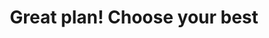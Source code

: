 ---
title: "Great plan! Choose your best"
details: "Optimize your impact this holiday season with an AI-driven, multichannel marketing strategy. 
Get all the tips and tricks in our free ebook."
monthly:
  - name: "Standard"
    price: "$19"
    price_label: "month"
    details: "From the recording control bar, you can switch cameras 
    and pause, resume"
    bg_color: "#F4FBF8"
    action_btn:
      enable: true
      label: "Signup Now"
      link: "#"
  - name: "Premium"
    price: "$39"
    price_label: "month"
    details: "From the recording control bar, you can switch cameras 
    and pause, resume"
    bg_color: "#FBF8F4"
    action_btn:
      enable: true
      label: "Signup Now"
      link: "#"
  - name: "Enterprise"
    popular: true
    price: "$49"
    price_label: "month"
    details: "From the recording control bar, you can switch cameras 
    and pause, resume"
    bg_color: "#F6F2FF"
    action_btn:
      enable: true
      label: "Signup Now"
      link: "#"
yearly:
  - name: "Standard"
    price: "$89"
    price_label: "year"
    details: "From the recording control bar, you can switch cameras 
    and pause, resume"
    bg_color: "#F4FBF8"
    action_btn:
      enable: true
      label: "Signup Now"
      link: "#"
  - name: "Premium"
    price: "$129"
    price_label: "year"
    details: "From the recording control bar, you can switch cameras 
    and pause, resume"
    bg_color: "#FBF8F4"
    action_btn:
      enable: true
      label: "Signup Now"
      link: "#"
  - name: "Enterprise"
    popular: true
    price: "$139"
    price_label: "year"
    details: "From the recording control bar, you can switch cameras 
    and pause, resume"
    bg_color: "#F6F2FF"
    action_btn:
      enable: true
      label: "Signup Now"
      link: "#"
meta:
  meta_title: "pricing page"
  meta_description: "pricing page description"
---